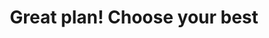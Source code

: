 ---
title: "Great plan! Choose your best"
details: "Optimize your impact this holiday season with an AI-driven, multichannel marketing strategy. 
Get all the tips and tricks in our free ebook."
monthly:
  - name: "Standard"
    price: "$19"
    price_label: "month"
    details: "From the recording control bar, you can switch cameras 
    and pause, resume"
    bg_color: "#F4FBF8"
    action_btn:
      enable: true
      label: "Signup Now"
      link: "#"
  - name: "Premium"
    price: "$39"
    price_label: "month"
    details: "From the recording control bar, you can switch cameras 
    and pause, resume"
    bg_color: "#FBF8F4"
    action_btn:
      enable: true
      label: "Signup Now"
      link: "#"
  - name: "Enterprise"
    popular: true
    price: "$49"
    price_label: "month"
    details: "From the recording control bar, you can switch cameras 
    and pause, resume"
    bg_color: "#F6F2FF"
    action_btn:
      enable: true
      label: "Signup Now"
      link: "#"
yearly:
  - name: "Standard"
    price: "$89"
    price_label: "year"
    details: "From the recording control bar, you can switch cameras 
    and pause, resume"
    bg_color: "#F4FBF8"
    action_btn:
      enable: true
      label: "Signup Now"
      link: "#"
  - name: "Premium"
    price: "$129"
    price_label: "year"
    details: "From the recording control bar, you can switch cameras 
    and pause, resume"
    bg_color: "#FBF8F4"
    action_btn:
      enable: true
      label: "Signup Now"
      link: "#"
  - name: "Enterprise"
    popular: true
    price: "$139"
    price_label: "year"
    details: "From the recording control bar, you can switch cameras 
    and pause, resume"
    bg_color: "#F6F2FF"
    action_btn:
      enable: true
      label: "Signup Now"
      link: "#"
meta:
  meta_title: "pricing page"
  meta_description: "pricing page description"
---